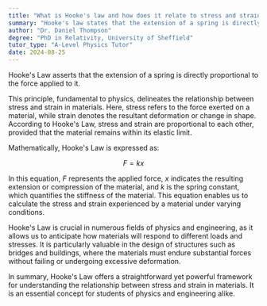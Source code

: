 ```yaml
---
title: "What is Hooke's law and how does it relate to stress and strain?"
summary: "Hooke's law states that the extension of a spring is directly proportional to the force applied."
author: "Dr. Daniel Thompson"
degree: "PhD in Relativity, University of Sheffield"
tutor_type: "A-Level Physics Tutor"
date: 2024-08-25
---
```


Hooke's Law asserts that the extension of a spring is directly proportional to the force applied to it.

This principle, fundamental to physics, delineates the relationship between stress and strain in materials. Here, stress refers to the force exerted on a material, while strain denotes the resultant deformation or change in shape. According to Hooke's Law, stress and strain are proportional to each other, provided that the material remains within its elastic limit.

Mathematically, Hooke's Law is expressed as:

$$
F = kx
$$

In this equation, $F$ represents the applied force, $x$ indicates the resulting extension or compression of the material, and $k$ is the spring constant, which quantifies the stiffness of the material. This equation enables us to calculate the stress and strain experienced by a material under varying conditions.

Hooke's Law is crucial in numerous fields of physics and engineering, as it allows us to anticipate how materials will respond to different loads and stresses. It is particularly valuable in the design of structures such as bridges and buildings, where the materials must endure substantial forces without failing or undergoing excessive deformation.

In summary, Hooke's Law offers a straightforward yet powerful framework for understanding the relationship between stress and strain in materials. It is an essential concept for students of physics and engineering alike.
    